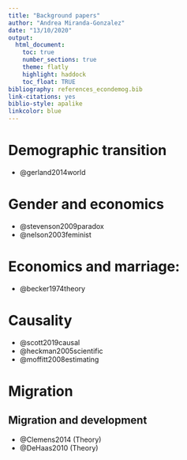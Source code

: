 ```yaml
---
title: "Background papers"
author: "Andrea Miranda-Gonzalez"
date: "13/10/2020"
output:
  html_document:
    toc: true
    number_sections: true
    theme: flatly
    highlight: haddock
    toc_float: TRUE
bibliography: references_econdemog.bib
link-citations: yes
biblio-style: apalike
linkcolor: blue
---
```


# Demographic transition

  - @gerland2014world

# Gender and economics

  - @stevenson2009paradox
  - @nelson2003feminist

# Economics and marriage:

  - @becker1974theory

# Causality

  - @scott2019causal
  - @heckman2005scientific
  - @moffitt2008estimating
  
# Migration 
## Migration and development

  - @Clemens2014 (Theory)
  - @DeHaas2010 (Theory)
  